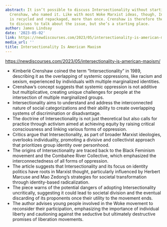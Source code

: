 ```yaml
---
abstract: It isn’t possible to discuss Intersectionality without starting with Kimberlé
  Crenshaw, who named it. Like with most Woke Marxist ideas, though, Intersectionality
  is recycled and repackaged, more than once. Crenshaw is therefore the wrong person
  to discuss to talk about the issue, but she’s a starting place.
author: James Lindsay
date: '2023-05-02'
link: https://newdiscourses.com/2023/05/intersectionality-is-american-maoism/
media_url: ''
title: Intersectionality Is American Maoism
---
```

<https://newdiscourses.com/2023/05/intersectionality-is-american-maoism/>

- Kimberlé Crenshaw coined the term "Intersectionality" in 1989, describing it as the overlapping of systemic oppressions, like racism and sexism, experienced by individuals with multiple marginalized identities.
- Crenshaw's concept suggests that systemic oppression is not additive but multiplicative, creating unique challenges for people at the intersection of multiple marginalized groups.
- Intersectionality aims to understand and address the interconnected nature of social categorizations and their ability to create overlapping systems of discrimination or disadvantage.
- The doctrine of Intersectionality is not just theoretical but also calls for practice through activism aimed at achieving equity by raising critical consciousness and linking various forms of oppression.
- Critics argue that Intersectionality, as part of broader Marxist ideologies, overlooks individuality, promoting a divisive and collectivist approach that prioritizes group identity over personhood.
- The origins of Intersectionality are traced back to the Black Feminism movement and the Combahee River Collective, which emphasized the interconnectedness of all forms of oppression.
- The article suggests that Intersectionality and its focus on identity politics have roots in Marxist thought, particularly influenced by Herbert Marcuse and Mao Zedong's strategies for societal transformation through identity-based radicalization.
- The piece warns of the potential dangers of adopting Intersectionality uncritically, suggesting it could lead to societal division and the eventual discarding of its proponents once their utility to the movement ends.
- The author advises young people involved in the Woke movement to reconsider their participation, emphasizing the importance of individual liberty and cautioning against the seductive but ultimately destructive promises of liberation movements.
